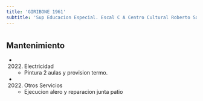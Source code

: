 ```yaml
---
title: 'GIRIBONE 1961'
subtitle: 'Sup Educacion Especial. Escal C A Centro Cultural Roberto Santoro - ESC. PARA JÓVENES Y ADULTOS CON DISCAPACIDAD MENTAL Y FORMACIÓN INTEGRAL N° 18 C M ESTRADA DE CANO'
---
```


#


## Mantenimiento

*  (2022) Electricidad 
    + Pintura 2 aulas y provision termo.

*  (2022) Otros Servicios 
    + Ejecucion alero y reparacion junta patio




